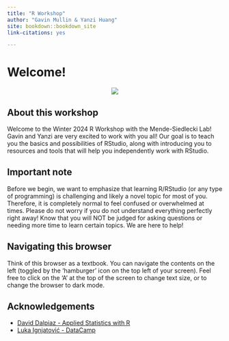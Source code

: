 ```yaml
--- 
title: "R Workshop"
author: "Gavin Mullin & Yanzi Huang"
site: bookdown::bookdown_site
link-citations: yes

---
```

# Welcome!
<center>
![](https://pyxis.nymag.com/v1/imgs/836/766/6d48af4bc721045a59847a4459cc53e570-drag-race-laganja.jpg)
</center>

## About this workshop
Welcome to the Winter 2024 R Workshop with the Mende-Siedlecki Lab! Gavin and Yanzi are very excited to work with you all! Our goal is to teach you the basics and possibilities of RStudio, along with introducing you to resources and tools that will help you independently work with RStudio.

## Important note
Before we begin, we want to emphasize that learning R/RStudio (or any type of programming) is challenging and likely a novel topic for most of you. Therefore, it is completely normal to feel confused or overwhelmed at times. Please do not worry if you do not understand everything perfectly right away! Know that you will NOT be judged for asking questions or needing more time to learn certain topics. We are here to help!

## Navigating this browser
Think of this browser as a textbook. You can navigate the contents on the left (toggled by the 'hamburger' icon on the top left of your screen). Feel free to click on the 'A' at the top of the screen to change text size, or to change the browser to dark mode.

## Acknowledgements
- [David Dalpiaz - Applied Statistics with R](https://book.stat420.org/)
- [Luka Ignjatović - DataCamp ](https://github.com/LukaIgnjatovic)